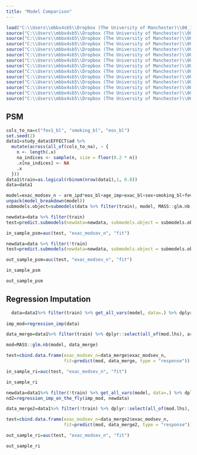 ```yaml
---
title: "Model Comparison"
---
```


```r
load("C:\\Users\\mbbx4sb5\\Dropbox (The University of Manchester)\\00_ICS_RECODE_Shared\\data/study_data.RDa")
source("C:\\Users\\mbbx4sb5\\Dropbox (The University of Manchester)\\00_ICS_RECODE_Shared\\R/prediction/submodels.R")
source("C:\\Users\\mbbx4sb5\\Dropbox (The University of Manchester)\\00_ICS_RECODE_Shared\\R/prediction/predict_submodels.R")
source("C:\\Users\\mbbx4sb5\\Dropbox (The University of Manchester)\\00_ICS_RECODE_Shared\\R/prediction/print_submodels.R")
source("C:\\Users\\mbbx4sb5\\Dropbox (The University of Manchester)\\00_ICS_RECODE_Shared\\R/prediction/model_breakdown.R")
source("C:\\Users\\mbbx4sb5\\Dropbox (The University of Manchester)\\00_ICS_RECODE_Shared\\R/prediction/auc.R")
source("C:\\Users\\mbbx4sb5\\Dropbox (The University of Manchester)\\00_ICS_RECODE_Shared\\R/prediction/auc_boot.R")
source("C:\\Users\\mbbx4sb5\\Dropbox (The University of Manchester)\\00_ICS_RECODE_Shared\\R/prediction/unpack.R")
source("C:\\Users\\mbbx4sb5\\Dropbox (The University of Manchester)\\00_ICS_RECODE_Shared\\R/prediction/missingness_pattern.R")
source("C:\\Users\\mbbx4sb5\\Dropbox (The University of Manchester)\\00_ICS_RECODE_Shared\\R/prediction/remove_missing_vars.R")
source("C:\\Users\\mbbx4sb5\\Dropbox (The University of Manchester)\\00_ICS_RECODE_Shared\\R/prediction/model_breakdown.R")
source("C:\\Users\\mbbx4sb5\\Dropbox (The University of Manchester)\\00_ICS_RECODE_Shared\\R/prediction/unpack.R")
source("C:\\Users\\mbbx4sb5\\Dropbox (The University of Manchester)\\00_ICS_RECODE_Shared\\R/prediction/regression_imputation.R")
source("C:\\Users\\mbbx4sb5\\Dropbox (The University of Manchester)\\00_ICS_RECODE_Shared\\R/prediction/regression_imputation_on_the_fly.R")
```

## PSM

```r
cols_to_na=c("fev1_bl", "smoking_bl", "eos_bl")
set.seed(2)
data1=study_data$EFFECT$ad %>%
  mutate(across(all_of(cols_to_na), ~ {
    n <- length(.x)
    na_indices <- sample(n, size = floor(0.2 * n))
    .x[na_indices] <- NA
    .x
  })) 
data1$train=as.logical(rbinom(nrow(data1),1, 0.8))
data=data1

model=exac_modsev_n ~ arm_ipd*eos_bl+age_imp+exac_bl+sex+smoking_bl+fev1_bl+offset(trt_dur)
unpack(model_breakdown(model))
submodels.object=submodels(data %>% filter(train), model, MASS::glm.nb,force_variables="trt_dur", contrasts=NULL, remove_model_data = c())

newdata=data %>% filter(train)
test=predict.submodels(newdata=newdata, submodels.object = submodels.object, se.fit=T,retain_lhs = T,include_mp=T, type='response')

in_sample_psm=auc(test, "exac_modsev_n", "fit")

newdata=data %>% filter(!train)
test=predict.submodels(newdata=newdata, submodels.object = submodels.object, se.fit=T,retain_lhs = T,include_mp=T, type='response')

out_sample_psm=auc(test, "exac_modsev_n", "fit")

in_sample_psm

out_sample_psm
```

## Regression Imputation

```r

  data=data1%>% filter(train) %>% get_all_vars(model, data=.) %>% dplyr::select(-all_of(mod.lhs), -trt_dur, -arm_ipd)
  
imp_mod=regression_imp(data)

data_merge=data1%>% filter(train) %>% dplyr::select(all_of(mod.lhs), arm_ipd, trt_dur) %>% cbind.data.frame(imp_mod$data_imp)

mod=MASS::glm.nb(model, data_merge)

test=cbind.data.frame(exac_modsev_n=data_merge$exac_modsev_n,
                      fit=predict(mod, data_merge, type = "response"))

in_sample_ri=auc(test, "exac_modsev_n", "fit")

in_sample_ri

newdata=data1%>% filter(!train) %>% get_all_vars(model, data=.) %>% dplyr::select(-all_of(mod.lhs), -trt_dur, -arm_ipd)
nd2=regression_imp_on_the_fly(imp_mod, newdata)

data_merge2=data1%>% filter(!train) %>% dplyr::select(all_of(mod.lhs), arm_ipd, trt_dur) %>% cbind.data.frame(nd2)

test=cbind.data.frame(exac_modsev_n=data_merge2$exac_modsev_n,
                      fit=predict(mod, data_merge2, type = "response"))

out_sample_ri=auc(test, "exac_modsev_n", "fit")

out_sample_ri

```
